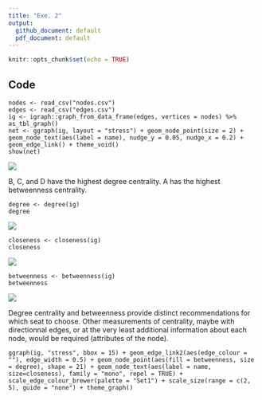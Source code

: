 ```yaml
---
title: "Exe. 2"
output:
  github_document: default
  pdf_document: default
---
```


```r
knitr::opts_chunk$set(echo = TRUE)
```

## Code

```
nodes <- read_csv("nodes.csv")
edges <- read_csv("edges.csv")
ig <- igraph::graph_from_data_frame(edges, vertices = nodes) %>% as_tbl_graph()
net <- ggraph(ig, layout = "stress") + geom_node_point(size = 2) + geom_node_text(aes(label = name), nudge_y = 0.05, nudge_x = 0.2) + geom_edge_link() + theme_void()
show(net)
```

![](net.png)

B, C, and D have the highest degree centrality. A has the highest betweenness centrality.

```
degree <- degree(ig)
degree
```

![](degree.png)

```
closeness <- closeness(ig)
closeness
```

![](closs.png)

```
betweenness <- betweenness(ig)
betweenness
```

![](bet.png)

Degree centrality and betweenness provide distinct recommendations for which seat to choose. Other measurements of centrality, maybe with directionnal edges, or at the very least additional information about each node, would be required (attributes of the node).

```
ggraph(ig, "stress", bbox = 15) + geom_edge_link2(aes(edge_colour = ""), edge_width = 0.5) + geom_node_point(aes(fill = betweenness, size = degree), shape = 21) + geom_node_text(aes(label = name, size=closeness), family = "mono", repel = TRUE) + scale_edge_colour_brewer(palette = "Set1") + scale_size(range = c(2, 5), guide = "none") + theme_graph()
```